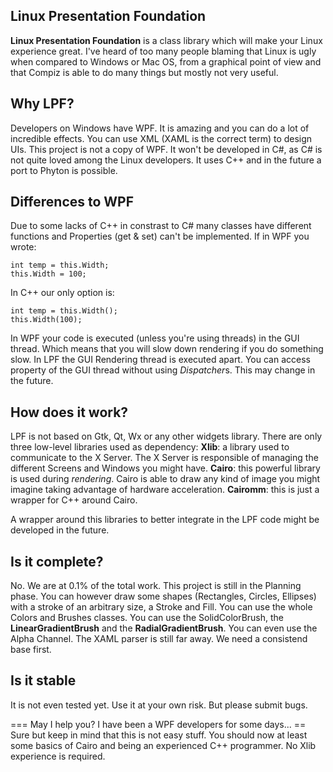 == Linux Presentation Foundation ==
'''Linux Presentation Foundation''' is a class library which will make your Linux experience great.
I've heard of too many people blaming that Linux is ugly when compared to Windows or Mac OS, from a graphical point of view and that Compiz is able to do many things but mostly not very useful.

== Why LPF? ==
Developers on Windows have WPF. It is amazing and you can do a lot of incredible effects. You can use XML (XAML is the correct term) to design UIs.
This project is not a copy of WPF. It won't be developed in C#, as C# is not quite loved among the Linux developers. It uses C++ and in the future a port to Phyton is possible.

== Differences to WPF ==
Due to some lacks of C++ in constrast to C# many classes have different functions and Properties (get & set) can't be implemented. If in WPF you wrote:
 int temp = this.Width;
 this.Width = 100;
In C++ our only option is:
 int temp = this.Width();
 this.Width(100);

In WPF your code is executed (unless you're using threads) in the GUI thread. Which means that you will slow down rendering if you do something slow. In LPF the GUI Rendering thread is executed apart.
You can access property of the GUI thread without using ''Dispatcher''s. This may change in the future.

== How does it work? ==
LPF is not based on Gtk, Qt, Wx or any other widgets library. There are only three low-level libraries used as dependency:
'''Xlib''': a library used to communicate to the X Server. The X Server is responsible of managing the different Screens and Windows you might have.
'''Cairo''': this powerful library is used during ''rendering''. Cairo is able to draw any kind of image you might imagine taking advantage of hardware acceleration.
'''Cairomm''': this is just a wrapper for C++ around Cairo.

A wrapper around this libraries to better integrate in the LPF code might be developed in the future.

== Is it complete? ==
No. We are at 0.1% of the total work. This project is still in the Planning phase.
You can however draw some shapes (Rectangles, Circles, Ellipses) with a stroke of an arbitrary size, a Stroke and Fill.
You can use the whole Colors and Brushes classes. You can use the SolidColorBrush, the '''LinearGradientBrush''' and the '''RadialGradientBrush'''. You can even use the Alpha Channel.
The XAML parser is still far away. We need a consistend base first.

== Is it stable ==
It is not even tested yet. Use it at your own risk. But please submit bugs.

=== May I help you? I have been a WPF developers for some days... ==
Sure but keep in mind that this is not easy stuff. You should now at least some basics of Cairo and being an experienced C++ programmer. No Xlib experience is required.

